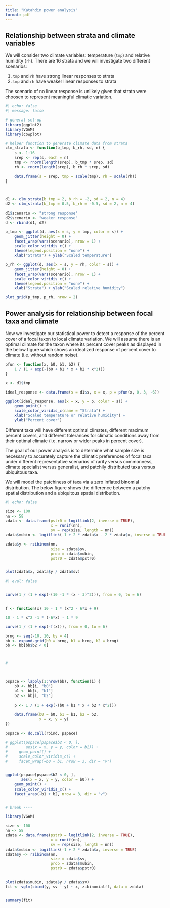 ```yaml
---
title: "Katahdin power analysis"
format: pdf
---
```


## Relationship between strata and climate variables

We will consider two climate variables: temperature (`tmp`) and relative humidity (`rh`). There are 16 strata and we will investigate two different scenarios:

1. `tmp` and `rh` have strong linear responses to strata 
1. `tmp` and `rh` have weaker linear responses to strata 

The scenario of no linear response is unlikely given that strata were choosen to represent meaningful climatic variation.


```r
#| echo: false
#| message: false

# general set-up
library(ggplot2)
library(VGAM)
library(cowplot)

# helper function to generate climate data from strata
clm_strata <- function(b_tmp, b_rh, sd, n) {
    s <- 1:16
    srep <- rep(s, each = n)
    tmp <- rnorm(length(srep), b_tmp * srep, sd)
    rh <- rnorm(length(srep), b_rh * srep, sd)
    
    data.frame(s = srep, tmp = scale(tmp), rh = scale(rh))
}



d1 <- clm_strata(b_tmp = 2, b_rh = -2, sd = 2, n = 4)
d2 <- clm_strata(b_tmp = 0.5, b_rh = -0.5, sd = 2, n = 4)

d1$scenario <- "strong response"
d2$scenario <- "weaker response"
d <- rbind(d1, d2)

p_tmp <- ggplot(d, aes(x = s, y = tmp, color = s)) +
    geom_jitter(height = 0) +
    facet_wrap(vars(scenario), nrow = 1) +
    scale_color_viridis_c() +
    theme(legend.position = "none") +
    xlab("Strata") + ylab("Scaled temperature")

p_rh <- ggplot(d, aes(x = s, y = rh, color = s)) +
    geom_jitter(height = 0) +
    facet_wrap(vars(scenario), nrow = 1) +
    scale_color_viridis_c() +
    theme(legend.position = "none") +
    xlab("Strata") + ylab("Scaled relative humidity")

plot_grid(p_tmp, p_rh, nrow = 2)
```



## Power analysis for relationship between focal taxa and climate

Now we investigate our statistical power to detect a response of the percent cover of a focal taxon to local climate variation.  We will assume there is an optimal climate for the taxon where its percent cover peaks as displayed in the below figure which shows an idealized response of percent cover to climate (i.e. without random noise).


```r
pfun <- function(x, b0, b1, b2) {
    1 / (1 + exp(-(b0 + b1 * x + b2 * x^2)))
}

x <- d1$tmp

ideal_response <- data.frame(s = d1$s, x = x, p = pfun(x, 0, 3, -6))

ggplot(ideal_response, aes(x = x, y = p, color = s)) +
    geom_point() +
    scale_color_viridis_c(name = "Strata") +
    xlab("Scaled temperature or relative humidity") +
    ylab("Percent cover")
```

Different taxa will have different optimal climates, different maximum percent covers, and different tolerances for climatic conditions away from their optimal climate (i.e. narrow or wider peaks in percent cover).

The goal of our power analysis is to determine what sample size is necessary to accurately capture the climatic preferences of focal taxa under different representative scenarios of rarity versus commonness, climate specialist versus generalist, and patchily distributed taxa versus ubiquitous taxa.

We will model the patchiness of taxa via a zero inflated binomial distribution. The below figure shows the difference between a patchy spatial distribution and a ubiquitous spatial distribution. 


```r
#| echo: false

size <- 100  
nn <- 58
zdata <- data.frame(pstr0 = logitlink(2, inverse = TRUE),
                    x = runif(nn),
                    sv = rep(size, length = nn))
zdata$mubin <- logitlink(-1 + 2 * zdata$x - 2 * zdata$x, inverse = TRUE)

zdata$y <- rzibinom(nn, 
                    size = zdata$sv, 
                    prob = zdata$mubin, 
                    pstr0 = zdata$pstr0)


plot(zdata$x, zdata$y / zdata$sv)

```



```r
#| eval: false


curve(1 / (1 + exp(-(10 -1 * (x - 3)^2))), from = 0, to = 6)


f <- function(x) 10 - 1 * (x^2 - 6*x + 9)

10 - 1 * x^2 -1 * (-6*x) - 1 * 9

curve(1 / (1 + exp(-f(x))), from = 0, to = 6)

brng <- seq(-10, 10, by = 4)
bb <- expand.grid(b0 = brng, b1 = brng, b2 = brng)
bb <- bb[bb$b2 < 0]



# 



pspace <- lapply(1:nrow(bb), function(i) {
    b0 <- bb[i, "b0"]
    b1 <- bb[i, "b1"]
    b2 <- bb[i, "b2"]
    
    p <- 1 / (1 + exp(-(b0 + b1 * x + b2 * x^2)))
    
    data.frame(b0 = b0, b1 = b1, b2 = b2, 
               x = x, y = y)
})

pspace <- do.call(rbind, pspace)

# ggplot(pspace[pspace$b2 < 0, ], 
#        aes(x = x, y = y, color = b2)) +
#     geom_point() + 
#     scale_color_viridis_c() +
#     facet_wrap(~b0 + b1, nrow = 3, dir = "v")


ggplot(pspace[pspace$b2 < 0, ], 
       aes(x = x, y = y, color = b0)) +
    geom_point() + 
    scale_color_viridis_c() +
    facet_wrap(~b1 + b2, nrow = 3, dir = "v")


# break ----

library(VGAM)

size <- 100  
nn <- 58
zdata <- data.frame(pstr0 = logitlink(2, inverse = TRUE),
                    x = runif(nn),
                    sv = rep(size, length = nn))
zdata$mubin <- logitlink(-1 + 2 * zdata$x, inverse = TRUE)
zdata$y <- rzibinom(nn, 
                    size = zdata$sv, 
                    prob = zdata$mubin, 
                    pstr0 = zdata$pstr0)


plot(zdata$mubin, zdata$y / zdata$sv)
fit <- vglm(cbind(y, sv - y) ~ x, zibinomialff, data = zdata)


summary(fit)
```
